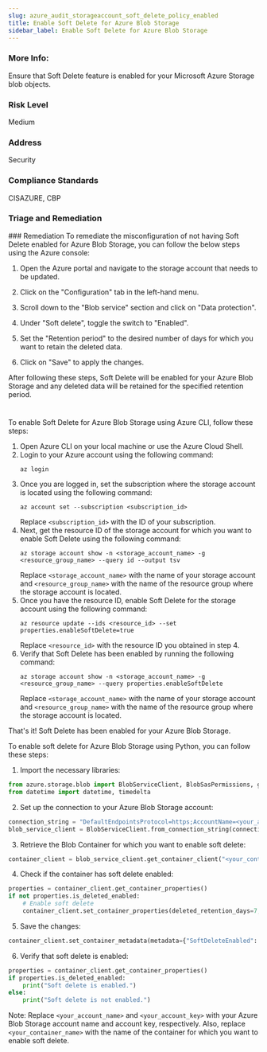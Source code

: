 ```yaml
---
slug: azure_audit_storageaccount_soft_delete_policy_enabled
title: Enable Soft Delete for Azure Blob Storage
sidebar_label: Enable Soft Delete for Azure Blob Storage
---
```


### More Info:

Ensure that Soft Delete feature is enabled for your Microsoft Azure Storage blob objects.

### Risk Level

Medium

### Address

Security

### Compliance Standards

CISAZURE, CBP

### Triage and Remediation
<Tabs>
<Tab title='Remediation'>
### Remediation

<AccordionGroup>
<Accordion title='Using Console' defaultOpen='true'>
To remediate the misconfiguration of not having Soft Delete enabled for Azure Blob Storage, you can follow the below steps using the Azure console:

1. Open the Azure portal and navigate to the storage account that needs to be updated.

2. Click on the "Configuration" tab in the left-hand menu.

3. Scroll down to the "Blob service" section and click on "Data protection".

4. Under "Soft delete", toggle the switch to "Enabled".

5. Set the "Retention period" to the desired number of days for which you want to retain the deleted data.

6. Click on "Save" to apply the changes.

After following these steps, Soft Delete will be enabled for your Azure Blob Storage and any deleted data will be retained for the specified retention period.

#
</Accordion>

<Accordion title='Using CLI'>
To enable Soft Delete for Azure Blob Storage using Azure CLI, follow these steps:

1. Open Azure CLI on your local machine or use the Azure Cloud Shell.
2. Login to your Azure account using the following command:
   ```
   az login
   ```
3. Once you are logged in, set the subscription where the storage account is located using the following command:
   ```
   az account set --subscription <subscription_id>
   ```
   Replace `<subscription_id>` with the ID of your subscription.
4. Next, get the resource ID of the storage account for which you want to enable Soft Delete using the following command:
   ```
   az storage account show -n <storage_account_name> -g <resource_group_name> --query id --output tsv
   ```
   Replace `<storage_account_name>` with the name of your storage account and `<resource_group_name>` with the name of the resource group where the storage account is located.
5. Once you have the resource ID, enable Soft Delete for the storage account using the following command:
   ```
   az resource update --ids <resource_id> --set properties.enableSoftDelete=true
   ```
   Replace `<resource_id>` with the resource ID you obtained in step 4.
6. Verify that Soft Delete has been enabled by running the following command:
   ```
   az storage account show -n <storage_account_name> -g <resource_group_name> --query properties.enableSoftDelete
   ```
   Replace `<storage_account_name>` with the name of your storage account and `<resource_group_name>` with the name of the resource group where the storage account is located.

That's it! Soft Delete has been enabled for your Azure Blob Storage.
</Accordion>

<Accordion title='Using Python'>
To enable soft delete for Azure Blob Storage using Python, you can follow these steps:

1. Import the necessary libraries:

```python
from azure.storage.blob import BlobServiceClient, BlobSasPermissions, generate_blob_sas
from datetime import datetime, timedelta
```

2. Set up the connection to your Azure Blob Storage account:

```python
connection_string = "DefaultEndpointsProtocol=https;AccountName=<your_account_name>;AccountKey=<your_account_key>;EndpointSuffix=core.windows.net"
blob_service_client = BlobServiceClient.from_connection_string(connection_string)
```

3. Retrieve the Blob Container for which you want to enable soft delete:

```python
container_client = blob_service_client.get_container_client("<your_container_name>")
```

4. Check if the container has soft delete enabled:

```python
properties = container_client.get_container_properties()
if not properties.is_deleted_enabled:
    # Enable soft delete
    container_client.set_container_properties(deleted_retention_days=7, is_deleted_enabled=True)
```

5. Save the changes:

```python
container_client.set_container_metadata(metadata={"SoftDeleteEnabled": "True"})
```

6. Verify that soft delete is enabled:

```python
properties = container_client.get_container_properties()
if properties.is_deleted_enabled:
    print("Soft delete is enabled.")
else:
    print("Soft delete is not enabled.")
```

Note: Replace `<your_account_name>` and `<your_account_key>` with your Azure Blob Storage account name and account key, respectively. Also, replace `<your_container_name>` with the name of the container for which you want to enable soft delete.
</Accordion>

</AccordionGroup>
</Tab>
</Tabs>

